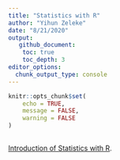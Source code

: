```yaml
---
title: "Statistics with R"
author: "Yihun Zeleke"
date: "8/21/2020"
output: 
   github_document:
    toc: true
    toc_depth: 3
editor_options: 
  chunk_output_type: console
---
```


```r
knitr::opts_chunk$set(
	echo = TRUE,
	message = FALSE,
	warning = FALSE
)
    
```

 
    
[Introduction of Statistics with R](https://htmlpreview.github.io/?https://github.com/yihunzeleke/statR/blob/master/into_stat_R.html).
  
  
  
